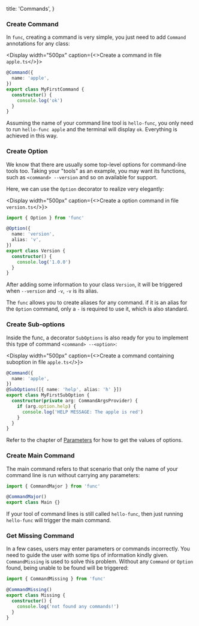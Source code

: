 
  title: 'Commands',
}

### Create Command

In `func`, creating a command is very simple, you just need to add `Command` annotations for any class:

<Display width="500px" caption={<>Create a command in file <Code>apple.ts</Code></>}>

```ts
@Command({
  name: 'apple',
})
export class MyFirstCommand {
  constructor() {
    console.log('ok')
  }
}
```

</Display>

Assuming the name of your command line tool is `hello-func`, you only need to run `hello-func apple` and the terminal will display `ok`.
Everything is achieved in this way.

<Spacer y={3} />

### Create Option

We know that there are usually some top-level options for command-line tools too.
Taking your "tools" as an example, you may want its functions, such as `<command> --version` and so on available for support.

Here, we can use the `Option` decorator to realize very elegantly:

<Display width="500px" caption={<>Create a option command in file <Code>version.ts</Code></>}>

```ts
import { Option } from 'func'

@Option({
  name: 'version',
  alias: 'v',
})
export class Version {
  constructor() {
    console.log('1.0.0')
  }
}
```

</Display>

After adding some information to your class `Version`, it will be triggered when `--version` and `-v`, `-v` is its alias.

The `func` allows you to create aliases for any command.
if it is an alias for the `Option` command, only a `-` is required to use it, which is also standard.

<Spacer y={3} />

### Create Sub-options

Inside the func, a decorator `SubOptions` is also ready for you to implement this type of command `<command> --<option>`:

<Display width="500px" caption={<>Create a command containing suboption in file <Code>apple.ts</Code></>}>

```ts
@Command({
  name: 'apple',
})
@SubOptions([{ name: 'help', alias: 'h' }])
export class MyFirstSubOption {
  constructor(private arg: CommandArgsProvider) {
    if (arg.option.help) {
      console.log('HELP MESSAGE: The apple is red')
    }
  }
}
```

</Display>

Refer to the chapter of [Parameters](/params.md) for how to get the values of options.

<Spacer y={3} />

### Create Main Command

The main command refers to that scenario that only the name of your command line is run without carrying any parameters:

```ts
import { CommandMajor } from 'func'

@CommandMajor()
export class Main {}
```

If your tool of command lines is still called `hello-func`, then just running `hello-func` will trigger the main command.

<Spacer y={3} />

### Get Missing Command

In a few cases, users may enter parameters or commands incorrectly.
You need to guide the user with some tips of information kindly given. `CommandMissing` is used to solve this problem.
Without any `Command` or `Option` found, being unable to be found will be triggered:

```ts
import { CommandMissing } from 'func'

@CommandMissing()
export class Missing {
  constructor() {
    console.log('not found any commands!')
  }
}
```

